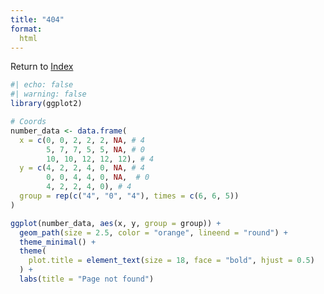 ```yaml
---
title: "404"
format:
  html
---
```


Return to <a href="/index.qmd"> Index </a>

```r
#| echo: false
#| warning: false
library(ggplot2)

# Coords
number_data <- data.frame(
  x = c(0, 0, 2, 2, 2, NA, # 4
        5, 7, 7, 5, 5, NA, # 0
        10, 10, 12, 12, 12), # 4
  y = c(4, 2, 2, 4, 0, NA, # 4
        0, 0, 4, 4, 0, NA,  # 0
        4, 2, 2, 4, 0), # 4
  group = rep(c("4", "0", "4"), times = c(6, 6, 5))
)

ggplot(number_data, aes(x, y, group = group)) +
  geom_path(size = 2.5, color = "orange", lineend = "round") +  
  theme_minimal() +
  theme(
    plot.title = element_text(size = 18, face = "bold", hjust = 0.5)
  ) +
  labs(title = "Page not found")
```

